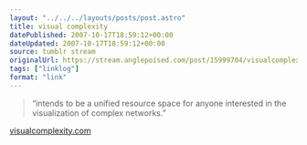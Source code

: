 ```yaml
---
layout: "../../../layouts/posts/post.astro"
title: visual complexity
datePublished: 2007-10-17T18:59:12+00:00
dateUpdated: 2007-10-17T18:59:12+00:00
source: tumblr stream
originalUrl: https://stream.anglepoised.com/post/15999704/visualcomplexitycom-a-visual-exploration-on
tags: ["linklog"]
format: "link"
---
```


> &ldquo;intends to be a unified resource space for anyone interested in the visualization of complex networks.&rdquo;

[visualcomplexity.com][1]

[1]: http://www.visualcomplexity.com/vc/
